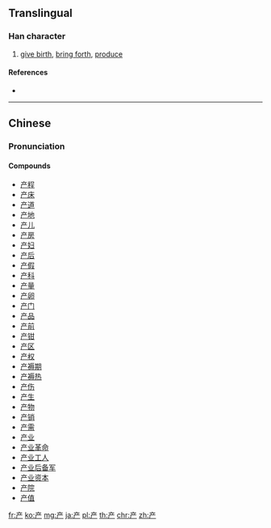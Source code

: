 {{also|産|產}}
==Translingual==

===Han character===
{{Han char|rn=8|rad=亠|as=04|sn=6|four=|canj=YTH|ids=⿳亠丷厂}}

# [[give birth]], [[bring forth]], [[produce]]

====References====
* {{Han ref|kx=0088.111|hdz=10283.030|uh=4EA7|ud=20135}}

----

==Chinese==
{{zh-hanzi-box|产|[[產]]/[[産]]}}

===Pronunciation===
{{zh-pron
|m=chǎn
|c=caan2
|mc=
|oc=y
|ma=
|cat=v
}}

====Compounds====
* [[产程]]
* [[产床]]
* [[产道]]
* [[产地]]
* [[产儿]]
* [[产房]]
* [[产妇]]
* [[产后]]
* [[产假]]
* [[产科]]
* [[产量]]
* [[产卵]]
* [[产门]]
* [[产品]]
* [[产前]]
* [[产钳]]
* [[产区]]
* [[产权]]
* [[产褥期]]
* [[产褥热]]
* [[产伤]]
* [[产生]]
* [[产物]]
* [[产销]]
* [[产需]]
* [[产业]]
* [[产业革命]]
* [[产业工人]]
* [[产业后备军]]
* [[产业资本]]
* [[产院]]
* [[产值]]

[[fr:产]]
[[ko:产]]
[[mg:产]]
[[ja:产]]
[[pl:产]]
[[th:产]]
[[chr:产]]
[[zh:产]]